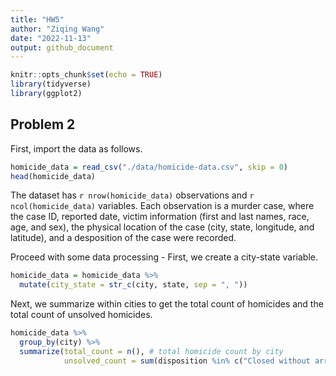 ```yaml
---
title: "HW5"
author: "Ziqing Wang"
date: "2022-11-13"
output: github_document
---
```


```r
knitr::opts_chunk$set(echo = TRUE)
library(tidyverse)
library(ggplot2)
```

## Problem 2
First, import the data as follows.
```r
homicide_data = read_csv("./data/homicide-data.csv", skip = 0)
head(homicide_data)
```
The dataset has `r nrow(homicide_data)` observations and `r ncol(homicide_data)` variables. Each observation is a murder case, where the case ID, reported date, victim information (first and last names, race, age, and sex), the physical location of the case (city, state, longitude, and latitude), and a desposition of the case were recorded.  

Proceed with some data processing - First, we create a city-state variable. 
```r
homicide_data = homicide_data %>%
  mutate(city_state = str_c(city, state, sep = ", "))
```

Next, we summarize within cities to get the total count of homicides and the total count of unsolved homicides.
```r
homicide_data %>%
  group_by(city) %>%
  summarize(total_count = n(), # total homicide count by city
            unsolved_count = sum(disposition %in% c("Closed without arrest", "Open/No arrest"))) # total unsolved homicide count by city
```














